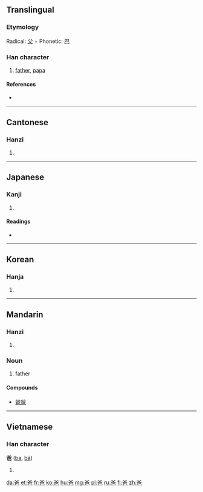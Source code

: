 ==Translingual==
{{stroke order|strokes=8}}

===Etymology===
Radical: [[父]] + Phonetic: [[巴]]

===Han character===
{{Han char|rn=88|rad=父|as=04|sn=8|four=8071<sub>7</sub>|canj=金大日山 (CKAU)}}

# [[father]], [[papa]]

====References====
* {{Han ref|kx=0690.030|dkj=19723|dj=1103.020|hdz=32039.050|uh=7238|ud=29240|bh=AAA8|bd=43688}}

----

==Cantonese==

===Hanzi===
{{yue-hanzi|jyut=|y=ba1}}

# {{defn|lang=yue|sort=父04}}

----

==Japanese==

===Kanji===
{{ja-kanji|grade=|rs=父04}}

# {{defn|lang=ja|sort=父04}}

====Readings====
* {{ja-readings|on=[[は]] (ha), [[ば]] (ba)|kun=}}

----

==Korean==

===Hanja===
{{ko-hanja|hangeul=파|eumhun=|rv=pa|mr=p'a|y=pha}}

# {{defn|lang=ko|sort=父04}}

----

==Mandarin==

===Hanzi===
{{cmn-hanzi|pin=[[bà]] ([[ba4]])|wg=pa<sup>4</sup>}}

# {{defn|lang=cmn|sort=父04}}

===Noun===
{{head|cmn|noun|sc=Hani}}{{attention|cmn|needs inflection template}}

# {{context|colloquial|lang=cmn}} father

====Compounds====
* [[爸爸]]

----

==Vietnamese==

===Han character===
'''爸''' ([[ba]], [[bả]])

# {{defn|lang=vi}}

[[da:爸]]
[[et:爸]]
[[fr:爸]]
[[ko:爸]]
[[hu:爸]]
[[mg:爸]]
[[pl:爸]]
[[ru:爸]]
[[fi:爸]]
[[zh:爸]]